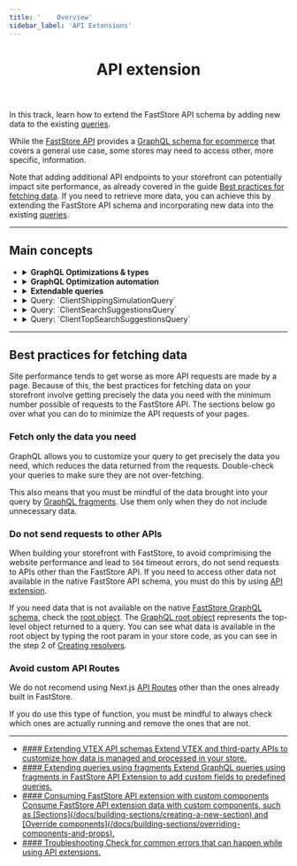 ```yaml
---
title: '    Overview'
sidebar_label: 'API Extensions'
---
```



<header>

# API extension

</header>

In this track, learn how to extend the FastStore API schema by adding new
data to the existing [queries](https://v1.faststore.dev/reference/api/queries).

While the [FastStore API](/docs/faststore-api) provides a [GraphQL schema for ecommerce](https://v1.faststore.dev/reference/api/queries) that covers a general use case, 
some stores may need to access other, more specific, information.

Note that adding additional API endpoints to your storefront can potentially impact site performance, as already covered in the guide
[Best practices for fetching data](/docs/api-extensions#best-practices-for-fetching-data). 
If you need to retrieve more data, you can achieve this by extending the FastStore API schema and incorporating new data into the existing [queries](https://v1.faststore.dev/reference/api/queries).

---

## Main concepts

<ul>
  <li>
    <details>
      <summary><b>GraphQL Optimizations & types</b></summary>
        <br />
        GraphQL Optimizations are essential for optimizing your GraphQL server and TypeScript types. They provide benefits such as:

        - Build-time generated mappings of declared queries
        - Improved efficiency and security
        - Enforcement of predefined operations

        Without these optimizations, any modifications to the GraphQL schema, such as adding or removing fields from a query or altering a GraphQL type, won't be reflected in the store. 

        Additionally, GraphQL query optimizations update TypeScript types for the API to match schema changes seamlessly.
        <br />
    </details>
  </li>

  <li>
    <details>
      <summary><b>GraphQL Optimization automation</b></summary>
        <br />
        GraphQL optimizations are seamlessly executed, requiring no direct intervention from end developers. 
        They are automatically triggered every time you start a development server (`yarn dev`) or builds the store (`yarn build`).
        Resolver changes are automatically and instantly visible, without the need for manual optimization generation.
        <br />
    </details>
  </li>

  <li>
    <details>
      <summary><b>Extendable queries</b></summary>
        <br />
        Extendable queries in FastStore's GraphQL API are predefined GraphQL queries that serve as a foundation for retrieving data from the API. 
        These queries allow you to add or modify fields within the query to tailor the data retrieval process to the store specific needs.
        <br />
    </details>
  </li>
  <li>
    <details>
      <summary>Query: `ClientShippingSimulationQuery`</summary>
      <ExtendableQueryTable>
        <td>ClientShippingSimulation</td>
        <td>Client</td>
        <td>shipping</td>
        <td>
          `PDP`
        </td>
        <td>
          - In the `ShippingSimulation` component.
          You can use the experimental `useShippingSimulation_unstable()` hook, or the `getShippingSimulation_unstable()` function to retrieve shipping data in Overridable (custom) components.
        </td>
        <td>
          General shipping simulation data with the `address` and `logisticsInfo`.
        </td>
        <td>
          Frontend `country`, and `postalCode` from `useSession()` hook, and the `items` Array of `IShippingItem` (`id`, `quantity`, and `seller`).
        </td>
      </ExtendableQueryTable>
    </details>
  </li>
  <li>
    <details>
      <summary>Query: `ClientSearchSuggestionsQuery`</summary>
      <ExtendableQueryTable>
        <td>ClientSearchSuggestions</td>
        <td>Client</td>
        <td>search</td>
        <td>
          `SearchInput` component from `GlobalSection`.
        </td>
        <td>
          - In the `SearchInput` component.
          You can use the experimental `useSuggestions_unstable()` hook to retrieve the search suggestions data in Overridable (custom) components.
        </td>
        <td>
          General search data with the `suggestions` and `products`.
        </td>
        <td>
          Frontend data from `useSession()` hook, and the `term` searched.
        </td>
      </ExtendableQueryTable>
    </details>
  </li>
  <li>
    <details>
      <summary>Query: `ClientTopSearchSuggestionsQuery`</summary>
      <ExtendableQueryTable>
        <td>ClientTopSearchSuggestions</td>
        <td>Client</td>
        <td>search</td>
        <td>
          `SearchInput` component from `GlobalSection`.
        </td>
        <td>
          - In the `SearchInput` component.
          You can use the experimental `useTopSearch_unstable()` hook to retrieve the top search suggestions data in Overridable (custom) components.
        </td>
        <td>
          The top searched suggestions.
        </td>
        <td>
          Frontend data from `useSession()` hook.
        </td>
      </ExtendableQueryTable>
    </details>
  </li>
</ul>

---

## Best practices for fetching data
Site performance tends to get worse as more API requests are made by a page. Because of this, the best practices for fetching data on your storefront involve getting precisely the data you need with the minimum number possible of requests to the FastStore API. The sections below go over what you can do to minimize the API requests of your pages.

### Fetch only the data you need
GraphQL allows you to customize your query to get precisely the data you need, which reduces the data returned from the requests. Double-check your queries to make sure they are not over-fetching.

This also means that you must be mindful of the data brought into your query by [GraphQL fragments](https://graphql.org/learn/queries/#fragments). Use them only when they do not include unnecessary data.


### Do not send requests to other APIs

When building your storefront with FastStore, to avoid comprimising the website performance and lead to `504` timeout errors, do not send requests to APIs other than the FastStore API.
If you need to access other data not available in the native FastStore API schema, you must do this by using [API extension](/docs/api-extensions). 

If you need data that is not available on the native [FastStore GraphQL schema](https://v1.faststore.dev/reference/api/objects), check the [root object](https://v1.faststore.dev/reference/api/objects).
The [GraphQL root object](https://graphql.org/learn/execution/#root-fields-resolvers) represents the top-level object returned to a query. You can see what data is available in the root object by typing the root param in your store code,
as you can see in the step 2 of [Creating resolvers](/docs/api-extensions/extending-api-schema#step-3---creating-resolvers).


### Avoid custom API Routes
We do not recomend using Next.js [API Routes](https://nextjs.org/docs/api-routes/introduction) other than the ones already built in FastStore.

If you do use this type of function, you must be mindful to always check which ones are actually running and remove the ones that are not.

---

<ul class="nx-card-list">
  <li class="nx-card">
    <a href="/docs/api-extensions/extending-api-schema">
      #### Extending VTEX API schemas
      Extend VTEX and third-party APIs to customize how data is managed and processed in your store.
    </a>
  </li>

  <li class="nx-card">
    <a href="/docs/api-extensions/extending-queries-using-fragments">
      #### Extending queries using fragments
      Extend GraphQL queries using fragments in FastStore API Extension to add custom fields to predefined queries.
    </a>
  </li>

  <li class="nx-card">
    <a href="/docs/api-extensions/consuming-api-extensions">
      #### Consuming FastStore API extension with custom components
      Consume FastStore API extension data with custom components, such as [Sections](/docs/building-sections/creating-a-new-section) and [Override components](/docs/building-sections/overriding-components-and-props).
    </a>
  </li>

  <li class="nx-card">
    <a href="/docs/api-extensions/troubleshooting">
      #### Troubleshooting
      Check for common errors that can happen while using API extensions.
    </a>
  </li>
</ul>
